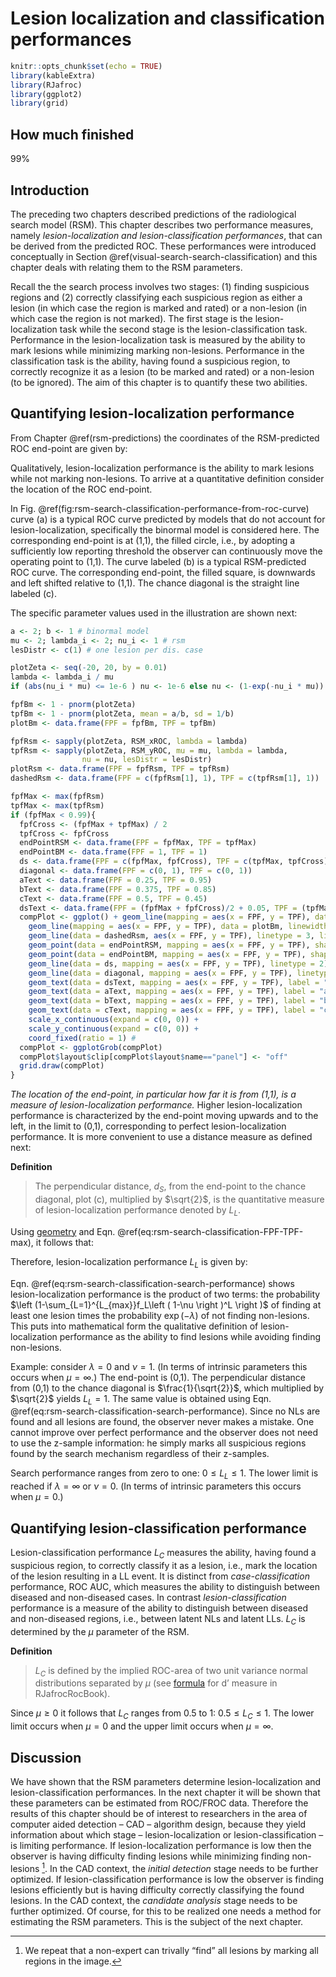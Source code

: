 # Lesion localization and classification performances {#rsm-search-classification}


```r
knitr::opts_chunk$set(echo = TRUE)
library(kableExtra)
library(RJafroc)
library(ggplot2)
library(grid)
```



## How much finished {#rsm-search-classification-how-much-finished}

99%



## Introduction {#rsm-search-classification-intro}

The preceding two chapters described predictions of the radiological search model (RSM). This chapter describes two performance measures, namely *lesion-localization and lesion-classification performances*, that can be derived from the predicted ROC. These performances were introduced conceptually in Section \@ref(visual-search-search-classification) and this chapter deals with relating them to the RSM parameters.

Recall the the search process involves two stages: (1) finding suspicious regions and (2) correctly classifying each suspicious region as either a lesion (in which case the region is marked and rated) or a non-lesion (in which case the region is not marked). The first stage is the lesion-localization task while the second stage is the lesion-classification task. Performance in the lesion-localization task is measured by the ability to mark lesions while minimizing marking non-lesions. Performance in the classification task is the ability, having found a suspicious region, to correctly recognize it as a lesion (to be marked and rated) or a non-lesion (to be ignored). The aim of this chapter is to quantify these two abilities. 



## Quantifying lesion-localization performance {#rsm-search-classification-quantifying}

From Chapter \@ref(rsm-predictions) the coordinates of the RSM-predicted ROC end-point are given by:

\begin{equation}
\left. 
\begin{aligned}
&\text{FPF}_{\text{max}} = 1 - \text{exp}\left (\lambda \right ) \\
&\text{TPF}_{\text{max}} = 1 - \text{exp} \left ( - \lambda \right )\sum_{L=1}^{L_{max}}f_L \left ( 1 - \nu \right )^L
\end{aligned}
\right \}
(\#eq:rsm-search-classification-FPF-TPF-max)
\end{equation}



Qualitatively, lesion-localization performance is the ability to mark lesions while not marking non-lesions. To arrive at a quantitative definition consider the location of the ROC end-point. 

In Fig. \@ref(fig:rsm-search-classification-performance-from-roc-curve) curve (a) is a typical ROC curve predicted by models that do not account for lesion-localization, specifically the binormal model is considered here. The corresponding end-point is at (1,1), the filled circle, i.e., by adopting a sufficiently low reporting threshold the observer can continuously move the operating point to (1,1). The curve labeled (b) is a typical RSM-predicted ROC curve. The corresponding end-point, the filled square, is downwards and left shifted relative to (1,1). The chance diagonal is the straight line labeled (c). 

The specific parameter values used in the illustration are shown next:


```r
a <- 2; b <- 1 # binormal model
mu <- 2; lambda_i <- 2; nu_i <- 1 # rsm
lesDistr <- c(1) # one lesion per dis. case
```




```r

plotZeta <- seq(-20, 20, by = 0.01)
lambda <- lambda_i / mu
if (abs(nu_i * mu) <= 1e-6 ) nu <- 1e-6 else nu <- (1-exp(-nu_i * mu))

fpfBm <- 1 - pnorm(plotZeta)
tpfBm <- 1 - pnorm(plotZeta, mean = a/b, sd = 1/b)
plotBm <- data.frame(FPF = fpfBm, TPF = tpfBm)

fpfRsm <- sapply(plotZeta, RSM_xROC, lambda = lambda)
tpfRsm <- sapply(plotZeta, RSM_yROC, mu = mu, lambda = lambda, 
                nu = nu, lesDistr = lesDistr)
plotRsm <- data.frame(FPF = fpfRsm, TPF = tpfRsm)
dashedRsm <- data.frame(FPF = c(fpfRsm[1], 1), TPF = c(tpfRsm[1], 1))

fpfMax <- max(fpfRsm)
tpfMax <- max(tpfRsm)
if (fpfMax < 0.99){
  fpfCross <- (fpfMax + tpfMax) / 2
  tpfCross <- fpfCross
  endPointRSM <- data.frame(FPF = fpfMax, TPF = tpfMax)
  endPointBM <- data.frame(FPF = 1, TPF = 1)
  ds <- data.frame(FPF = c(fpfMax, fpfCross), TPF = c(tpfMax, tpfCross))
  diagonal <- data.frame(FPF = c(0, 1), TPF = c(0, 1))
  aText <- data.frame(FPF = 0.25, TPF = 0.95)
  bText <- data.frame(FPF = 0.375, TPF = 0.85)
  cText <- data.frame(FPF = 0.5, TPF = 0.45)
  dsText <- data.frame(FPF = (fpfMax + fpfCross)/2 + 0.05, TPF = (tpfMax + tpfCross)/2)
  compPlot <- ggplot() + geom_line(mapping = aes(x = FPF, y = TPF), data = plotRsm, size = 1) + 
    geom_line(mapping = aes(x = FPF, y = TPF), data = plotBm, linewidth = 1) + 
    geom_line(data = dashedRsm, aes(x = FPF, y = TPF), linetype = 3, linewidth = 1) +
    geom_point(data = endPointRSM, mapping = aes(x = FPF, y = TPF), shape = 15, size = 3) +
    geom_point(data = endPointBM, mapping = aes(x = FPF, y = TPF), shape = 16, size = 3) +
    geom_line(data = ds, mapping = aes(x = FPF, y = TPF), linetype = 2) + 
    geom_line(data = diagonal, mapping = aes(x = FPF, y = TPF), linetype = 2) + 
    geom_text(data = dsText, mapping = aes(x = FPF, y = TPF), label = "d[s]", parse = TRUE, size = 5) +
    geom_text(data = aText, mapping = aes(x = FPF, y = TPF), label = "a", parse = TRUE, size = 5) +
    geom_text(data = bText, mapping = aes(x = FPF, y = TPF), label = "b", parse = TRUE, size = 5) +
    geom_text(data = cText, mapping = aes(x = FPF, y = TPF), label = "c", parse = TRUE, size = 5) +
    scale_x_continuous(expand = c(0, 0)) + 
    scale_y_continuous(expand = c(0, 0)) + 
    coord_fixed(ratio = 1) #
  compPlot <- ggplotGrob(compPlot)
  compPlot$layout$clip[compPlot$layout$name=="panel"] <- "off"
  grid.draw(compPlot)
}

```


*The location of the end-point, in particular how far it is from (1,1), is a measure of lesion-localization performance.* Higher lesion-localization performance is characterized by the end-point moving upwards and to the left, in the limit to (0,1), corresponding to perfect lesion-localization performance. It is more convenient to use a distance measure as defined next:


**Definition** 

>
The perpendicular distance, $d_S$, from the end-point to the chance diagonal, plot (c), multiplied by $\sqrt{2}$, is the quantitative measure of lesion-localization performance denoted by $L_L$.  


Using [geometry](https://en.wikipedia.org/wiki/Distance_from_a_point_to_a_line#Line_defined_by_an_equation) and Eqn. \@ref(eq:rsm-search-classification-FPF-TPF-max), it follows that: 


\begin{equation} 
L_L=\sqrt{2}d_S=\text{TPF}_{\text{max}}-\text{FPF}_{\text{max}}
(\#eq:rsm-search-classification-perp-distance)
\end{equation}


Therefore, lesion-localization performance $L_L$ is given by:


\begin{equation} 
L_L=\exp\left ( -\lambda \right )\left (1-\sum_{L=1}^{L_{max}}f_L\left ( 1-\nu  \right )^L  \right )
(\#eq:rsm-search-classification-search-performance)
\end{equation}

Eqn. \@ref(eq:rsm-search-classification-search-performance) shows lesion-localization performance is the product of two terms: the probability $\left (1-\sum_{L=1}^{L_{max}}f_L\left ( 1-\nu  \right )^L  \right )$ of finding at least one lesion times the probability $\exp\left ( -\lambda \right )$ of not finding non-lesions. This puts into mathematical form the qualitative definition of lesion-localization performance as the ability to find lesions while avoiding finding non-lesions. 


Example: consider $\lambda = 0$ and $\nu = 1$. (In terms of intrinsic parameters this occurs when $\mu = \infty$.) The end-point is (0,1). The perpendicular distance from (0,1) to the chance diagonal is $\frac{1}{\sqrt{2}}$, which multiplied by $\sqrt{2}$ yields $L_L = 1$. The same value is obtained using Eqn. \@ref(eq:rsm-search-classification-search-performance). Since no NLs are found and all lesions are found, the observer never makes a mistake. One cannot improve over perfect performance and the observer does not need to use the z-sample information: he simply marks all suspicious regions found by the search mechanism regardless of their z-samples. 

Search performance ranges from zero to one: $0 \le L_L \le 1$. The lower limit is reached if $\lambda = \infty$ or $\nu = 0$. (In terms of intrinsic parameters this occurs when $\mu = 0$.)


## Quantifying lesion-classification performance {#rsm-search-classification-performance}

Lesion-classification performance $L_C$ measures the ability, having found a suspicious region, to correctly classify it as a lesion, i.e., mark the location of the lesion resulting in a LL event. It is distinct from *case-classification* performance, ROC AUC, which measures the ability to distinguish between diseased and non-diseased cases. In contrast *lesion-classification* performance is a measure of the ability to distinguish between diseased and non-diseased regions, i.e., between latent NLs and latent LLs. $L_C$ is determined by the $\mu$ parameter of the RSM.

**Definition**

>
$L_C$ is defined by the implied ROC-area of two unit variance normal distributions separated by $\mu$ (see [formula](https://dpc10ster.github.io/RJafrocRocBook/binormal-model.html#binormal-model-d-prime) for d' measure in RJafrocRocBook). 


\begin{equation}
L_C=\Phi\left ( \frac{\mu}{\sqrt{2}} \right )
(\#eq:rsm-search-classification-classification-performance)
\end{equation}


Since $\mu \ge 0$ it follows that $L_C$ ranges from 0.5 to 1: $0.5 \le L_C \le 1$. The lower limit occurs when $\mu = 0$ and the upper limit occurs when $\mu = \infty$.

## Discussion {#rsm-search-classification-discussion}

We have shown that the RSM parameters determine lesion-localization and lesion-classification performances. In the next chapter it will be shown that these parameters can be estimated from ROC/FROC data. Therefore the results of this chapter should be of interest to researchers in the area of computer aided detection -- CAD -- algorithm design, because they yield information about which stage -- lesion-localization or lesion-classification -- is limiting performance. If lesion-localization performance is low then the observer is having difficulty finding lesions while minimizing finding non-lesions ^[We repeat that a non-expert can trivally "find" all lesions by marking all regions in the image.]. In the CAD context, the *initial detection* stage needs to be further optimized. If lesion-classification performance is low the observer is finding lesions efficiently but is having difficulty correctly classifying the found lesions.  In the CAD context, the *candidate analysis* stage needs to be further optimized. Of course, for this to be realized one needs a method for estimating the RSM parameters. This is the subject of the next chapter.

